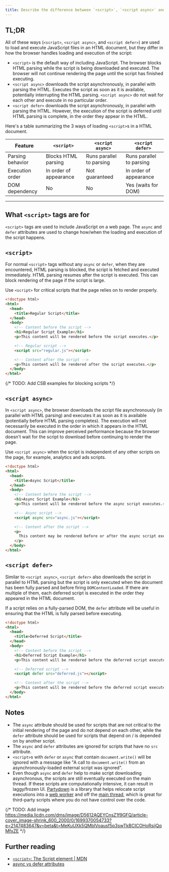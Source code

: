 ```yaml
---
title: Describe the difference between `<script>`, `<script async>` and `<script defer>`
---
```


## TL;DR

All of these ways (`<script>`, `<script async>`, and `<script defer>`) are used to load and execute JavaScript files in an HTML document, but they differ in how the browser handles loading and execution of the script:

- `<script>` is the default way of including JavaScript. The browser blocks HTML parsing while the script is being downloaded and executed. The browser will not continue rendering the page until the script has finished executing.
- `<script async>` downloads the script asynchronously, in parallel with parsing the HTML. Executes the script as soon as it is available, potentially interrupting the HTML parsing. `<script async>` do not wait for each other and execute in no particular order.
- `<script defer>` downloads the script asynchronously, in parallel with parsing the HTML. However, the execution of the script is deferred until HTML parsing is complete, in the order they appear in the HTML.

Here's a table summarizing the 3 ways of loading `<script>`s in a HTML document.

| Feature | `<script>` | `<script async>` | `<script defer>` |
| --- | --- | --- | --- |
| Parsing behavior | Blocks HTML parsing | Runs parallel to parsing | Runs parallel to parsing |
| Execution order | In order of appearance | Not guaranteed | In order of appearance |
| DOM dependency | No | No | Yes (waits for DOM) |

---

## What `<script>` tags are for

`<script>` tags are used to include JavaScript on a web page. The `async` and `defer` attributes are used to change how/when the loading and execution of the script happens.

## `<script>`

For normal `<script>` tags without any `async` or `defer`, when they are encountered, HTML parsing is blocked, the script is fetched and executed immediately. HTML parsing resumes after the script is executed. This can block rendering of the page if the script is large.

Use `<script>` for critical scripts that the page relies on to render properly.

```html
<!doctype html>
<html>
  <head>
    <title>Regular Script</title>
  </head>
  <body>
    <!-- Content before the script -->
    <h1>Regular Script Example</h1>
    <p>This content will be rendered before the script executes.</p>

    <!-- Regular script -->
    <script src="regular.js"></script>

    <!-- Content after the script -->
    <p>This content will be rendered after the script executes.</p>
  </body>
</html>
```

{/* TODO: Add CSB examples for blocking scripts */}

## `<script async>`

In `<script async>`, the browser downloads the script file asynchronously (in parallel with HTML parsing) and executes it as soon as it is available (potentially before HTML parsing completes). The execution will not necessarily be executed in the order in which it appears in the HTML document. This can improve perceived performance because the browser doesn't wait for the script to download before continuing to render the page.

Use `<script async>` when the script is independent of any other scripts on the page, for example, analytics and ads scripts.

```html
<!doctype html>
<html>
  <head>
    <title>Async Script</title>
  </head>
  <body>
    <!-- Content before the script -->
    <h1>Async Script Example</h1>
    <p>This content will be rendered before the async script executes.</p>

    <!-- Async script -->
    <script async src="async.js"></script>

    <!-- Content after the script -->
    <p>
      This content may be rendered before or after the async script executes.
    </p>
  </body>
</html>
```

## `<script defer>`

Similar to `<script async>`, `<script defer>` also downloads the script in parallel to HTML parsing but the script is only executed when the document has been fully parsed and before firing `DOMContentLoaded`. If there are multiple of them, each deferred script is executed in the order they appeared in the HTML document.

If a script relies on a fully-parsed DOM, the `defer` attribute will be useful in ensuring that the HTML is fully parsed before executing.

```html
<!doctype html>
<html>
  <head>
    <title>Deferred Script</title>
  </head>
  <body>
    <!-- Content before the script -->
    <h1>Deferred Script Example</h1>
    <p>This content will be rendered before the deferred script executes.</p>

    <!-- Deferred script -->
    <script defer src="deferred.js"></script>

    <!-- Content after the script -->
    <p>This content will be rendered before the deferred script executes.</p>
  </body>
</html>
```

## Notes

- The `async` attribute should be used for scripts that are not critical to the initial rendering of the page and do not depend on each other, while the `defer` attribute should be used for scripts that depend on / is depended on by another script.
- The `async` and `defer` attributes are ignored for scripts that have no `src` attribute.
- `<script>`s with `defer` or `async` that contain `document.write()` will be ignored with a message like "A call to `document.write()` from an asynchronously-loaded external script was ignored".
- Even though `async` and `defer` help to make script downloading asynchronous, the scripts are still eventually executed on the main thread. If these scripts are computationally intensive, it can result in laggy/frozen UI. [Partydown](https://partytown.builder.io/) is a library that helps relocate script executions into a [web worker](https://developer.mozilla.org/en-US/docs/Web/API/Web_Workers_API) and off the [main thread](https://developer.mozilla.org/en-US/docs/Glossary/Main_thread), which is great for third-party scripts where you do not have control over the code.

{/* TODO: Add image https://media.licdn.com/dms/image/D5612AQEYCnsZ1f9GFQ/article-cover_image-shrink_600_2000/0/1699370054733?e=2147483647&v=beta&t=MeKuUXk5QMblVoausf5p3swTkBCICOHoRsijQqMfxZE */}

## Further reading

- [`<script>`: The Script element | MDN](https://developer.mozilla.org/en-US/docs/Web/HTML/Element/script#defer)
- [async vs defer attributes](https://www.growingwiththeweb.com/2014/02/async-vs-defer-attributes.html)
